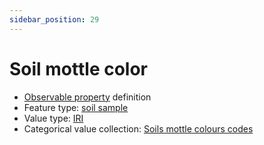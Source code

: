 ```yaml
---
sidebar_position: 29
---
```



# Soil mottle color

- [Observable property](/viewers/dawe-vocabs?uri=https://linked.data.gov.au/def/nrm/a0b98f1c-ebcb-4a06-b5bc-919de1e02331) definition
- Feature type: [soil sample](http://linked.data.gov.au/def/tern-cv/06461021-a6c2-4175-9651-23653c2b9116)
- Value type: [IRI](https://w3id.org/tern/ontologies/tern/IRI)
- Categorical value collection: [Soils mottle colours codes](/viewers/dawe-vocabs?uri=https://linked.data.gov.au/def/nrm/a6d2b7d3-fe4f-4bf6-82ce-d53ae951cb7d)

<Example protocolModule="soil-pit-characterization" observableProperty="https://linked.data.gov.au/def/nrm/a0b98f1c-ebcb-4a06-b5bc-919de1e02331" />
